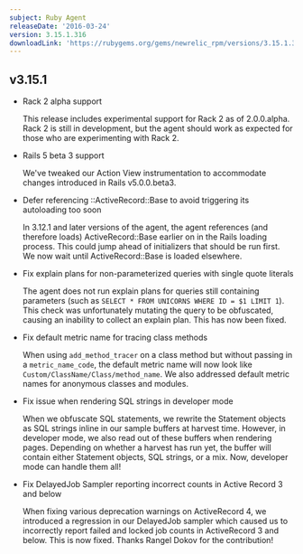 ```yaml
---
subject: Ruby Agent
releaseDate: '2016-03-24'
version: 3.15.1.316
downloadLink: 'https://rubygems.org/gems/newrelic_rpm/versions/3.15.1.316'
---
```


## v3.15.1

* Rack 2 alpha support

  This release includes experimental support for Rack 2 as of 2.0.0.alpha. Rack 2 is still in development, but the agent should work as expected for those who are experimenting with Rack 2.
* Rails 5 beta 3 support

  We've tweaked our Action View instrumentation to accommodate changes introduced in Rails v5.0.0.beta3.
* Defer referencing ::ActiveRecord::Base to avoid triggering its autoloading too soon

  In 3.12.1 and later versions of the agent, the agent references (and therefore loads) ActiveRecord::Base earlier on in the Rails loading process. This could jump ahead of initializers that should be run first. We now wait until ActiveRecord::Base is loaded elsewhere.
* Fix explain plans for non-parameterized queries with single quote literals

  The agent does not run explain plans for queries still containing parameters (such as `SELECT * FROM UNICORNS WHERE ID = $1 LIMIT 1`). This check was unfortunately mutating the query to be obfuscated, causing an inability to collect an explain plan. This has now been fixed.
* Fix default metric name for tracing class methods

  When using `add_method_tracer` on a class method but without passing in a `metric_name_code`, the default metric name will now look like `Custom/ClassName/Class/method_name`. We also addressed default metric names for anonymous classes and modules.
* Fix issue when rendering SQL strings in developer mode

  When we obfuscate SQL statements, we rewrite the Statement objects as SQL strings inline in our sample buffers at harvest time. However, in developer mode, we also read out of these buffers when rendering pages. Depending on whether a harvest has run yet, the buffer will contain either Statement objects, SQL strings, or a mix. Now, developer mode can handle them all!
* Fix DelayedJob Sampler reporting incorrect counts in Active Record 3 and below

  When fixing various deprecation warnings on ActiveRecord 4, we introduced a regression in our DelayedJob sampler which caused us to incorrectly report failed and locked job counts in ActiveRecord 3 and below. This is now fixed. Thanks Rangel Dokov for the contribution!
